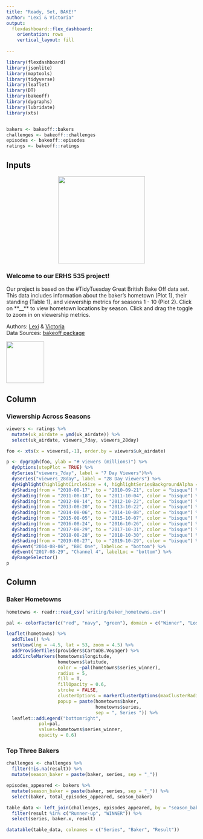 ```yaml
---
title: "Ready, Set, BAKE!"
author: "Lexi & Victoria"
output: 
  flexdashboard::flex_dashboard:
    orientation: rows
    vertical_layout: fill
     
---
```


```r
library(flexdashboard)
library(jsonlite)
library(maptools)
library(tidyverse)
library(leaflet)
library(DT)
library(bakeoff)
library(dygraphs)
library(lubridate)
library(xts)


bakers <- bakeoff::bakers
challenges <- bakeoff::challenges
episodes <- bakeoff::episodes
ratings <- bakeoff::ratings

```

Inputs {.sidebar}
-----------------------------------------------------------------------
<center>
<img src="https://media.giphy.com/media/LixsZBjJGgPo5RpyQt/giphy.gif" width="230">
</center>

<div align="center">### **Welcome to our ERHS 535 project!**


Our project is based on the #TidyTuesday Great British Bake Off data set. This 
data includes information about the baker's hometown (Plot 1), their 
standing (Table 1), and viewership metrics for seasons 1 - 10 (Plot 2). Click 
on **__** to view hometown locations by season. Click and drag the toggle to 
zoom in on viewership metrics. 


Authors: [Lexi](https://github.com/LKeene) & [Victoria](https://github.com/tashoo)  
Data Sources: [bakeoff package](https://bakeoff.netlify.app/)

<img src="data/bakeoff_logo.png" height="110px" width="100px" />
</div>

Column {data-width=650}
-----------------------------------------------------------------------

### **Viewership Across Seasons**
```r
viewers <- ratings %>% 
  mutate(uk_airdate = ymd(uk_airdate)) %>% 
  select(uk_airdate, viewers_7day, viewers_28day) 

foo <- xts(x = viewers[,-1], order.by = viewers$uk_airdate)

p <- dygraph(foo, ylab = "# viewers (millions)") %>% 
  dyOptions(stepPlot = TRUE) %>% 
  dySeries("viewers_7day", label = "7 Day Viewers")%>%
  dySeries("viewers_28day", label = "28 Day Viewers") %>% 
  dyHighlight(highlightCircleSize = 4, highlightSeriesBackgroundAlpha = 0.5) %>% 
  dyShading(from = "2010-08-17", to = "2010-09-21", color = "bisque") %>% 
  dyShading(from = "2011-08-18", to = "2011-10-04", color = "bisque") %>% 
  dyShading(from = "2012-08-14", to = "2012-10-22", color = "bisque") %>% 
  dyShading(from = "2013-08-20", to = "2013-10-22", color = "bisque") %>% 
  dyShading(from = "2014-08-06", to = "2014-10-08", color = "bisque") %>% 
  dyShading(from = "2015-08-05", to = "2015-10-07", color = "bisque") %>% 
  dyShading(from = "2016-08-24", to = "2016-10-26", color = "bisque") %>% 
  dyShading(from = "2017-08-29", to = "2017-10-31", color = "bisque") %>% 
  dyShading(from = "2018-08-28", to = "2018-10-30", color = "bisque") %>% 
  dyShading(from = "2019-08-27", to = "2019-10-29", color = "bisque") %>% 
  dyEvent("2014-08-06", "BBC One", labelLoc = "bottom") %>% 
  dyEvent("2017-08-29", "Channel 4", labelLoc = "bottom") %>% 
  dyRangeSelector()
p
```

Column {data-width=350}
-----------------------------------------------------------------------
### **Baker Hometowns**
```r
hometowns <- readr::read_csv('writing/baker_hometowns.csv')

pal <- colorFactor(c("red", "navy", "green"), domain = c("Winner", "Lost", "Tent"))

leaflet(hometowns) %>% 
  addTiles() %>% 
  setView(lng = -4.5, lat = 53, zoom = 4.5) %>%
  addProviderTiles(providers$CartoDB.Voyager) %>%
  addCircleMarkers(hometowns$longitude, 
                   hometowns$latitude, 
                   color = ~pal(hometowns$series_winner), 
                   radius = 5, 
                   fill = T,
                   fillOpacity = 0.6,
                   stroke = FALSE,
                   clusterOptions = markerClusterOptions(maxClusterRadius=0),
                   popup = paste(hometowns$baker,
                                 hometowns$series, 
                                 sep = ", Series ")) %>%
  leaflet::addLegend("bottomright", 
            pal=pal,
            values=hometowns$series_winner,
            opacity = 0.6)

```





### **Top Three Bakers**
```r
challenges <- challenges %>% 
  filter(!is.na(result)) %>% 
  mutate(season_baker = paste(baker, series, sep = "_"))

episodes_appeared <- bakers %>% 
  mutate(season_baker = paste(baker, series, sep = "_")) %>% 
  select(baker, total_episodes_appeared, season_baker)

table_data <- left_join(challenges, episodes_appeared, by = "season_baker") %>% 
  filter(result %in% c("Runner-up", "WINNER")) %>% 
  select(series, baker.x, result)

datatable(table_data, colnames = c("Series", "Baker", "Result"))

```



